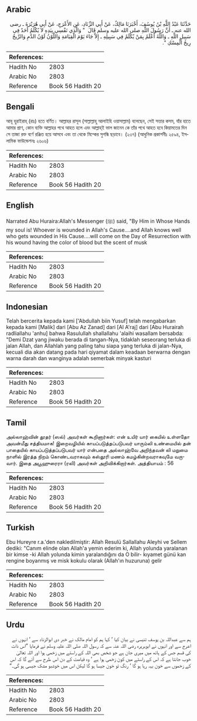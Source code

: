 ## Arabic


<div dir="rtl" lang="ar" style={{fontSize:'larger',backgroundColor:'#f8f9fa',padding:20}}>
حَدَّثَنَا عَبْدُ اللَّهِ بْنُ يُوسُفَ، أَخْبَرَنَا مَالِكٌ، عَنْ أَبِي الزِّنَادِ، عَنِ الأَعْرَجِ، عَنْ أَبِي هُرَيْرَةَ ـ رضى الله عنه ـ أَنَّ رَسُولَ اللَّهِ صلى الله عليه وسلم قَالَ ‏ "‏ وَالَّذِي نَفْسِي بِيَدِهِ لاَ يُكْلَمُ أَحَدٌ فِي سَبِيلِ اللَّهِ ـ وَاللَّهُ أَعْلَمُ بِمَنْ يُكْلَمُ فِي سَبِيلِهِ ـ إِلاَّ جَاءَ يَوْمَ الْقِيَامَةِ وَاللَّوْنُ لَوْنُ الدَّمِ وَالرِّيحُ رِيحُ الْمِسْكِ ‏"‏‏.‏
</div>
<div style={{backgroundColor:'#f8f9fa',padding:20, marginBottom: 10}}><table> <thead> <tr> <th>References:</th> <th></th> </tr> </thead> <tbody><tr><td>Hadith No</td><td>2803</td></tr><tr><td>Arabic No</td><td>2803</td></tr><tr><td>Reference</td><td>Book 56 Hadith 20</td></tr></tbody></table></div>

## Bengali


<div dir="ltr" lang="bn" style={{fontSize:'larger',backgroundColor:'#f8f9fa',padding:20}}>
আবূ হুরাইরাহ্ (রাঃ) হতে বর্ণিত। আল্লাহর রাসূল (সাল্লাল্লাহু আলাইহি ওয়াসাল্লাম) বলেছেন, সেই সত্তার কসম, যাঁর হাতে আমার প্রাণ, কোন ব্যক্তি আল্লাহর পথে আহত হলে এবং আল্লাহ্ই ভাল জানেন কে তাঁর পথে আহত হবে কিয়ামতের দিন সে তাজা রক্ত বর্ণে রঞ্জিত হয়ে আসবে এবং তা থেকে মিশ্কের সুগন্ধি ছড়াবে। (২৩৭) (আধুনিক প্রকাশনীঃ ২৫৯৪, ইসলামিক ফাউন্ডেশনঃ ২৬০৬)
</div>
<div style={{backgroundColor:'#f8f9fa',padding:20, marginBottom: 10}}><table> <thead> <tr> <th>References:</th> <th></th> </tr> </thead> <tbody><tr><td>Hadith No</td><td>2803</td></tr><tr><td>Arabic No</td><td>2803</td></tr><tr><td>Reference</td><td>Book 56 Hadith 20</td></tr></tbody></table></div>

## English


<div dir="ltr" lang="en" style={{fontSize:'larger',backgroundColor:'#f8f9fa',padding:20}}>
Narrated Abu Huraira:Allah's Messenger (ﷺ) said, "By Him in Whose Hands my soul is! Whoever is wounded in Allah's Cause....and Allah knows well who gets wounded in His Cause....will come on the Day of Resurrection with his wound having the color of blood but the scent of musk
</div>
<div style={{backgroundColor:'#f8f9fa',padding:20, marginBottom: 10}}><table> <thead> <tr> <th>References:</th> <th></th> </tr> </thead> <tbody><tr><td>Hadith No</td><td>2803</td></tr><tr><td>Arabic No</td><td>2803</td></tr><tr><td>Reference</td><td>Book 56 Hadith 20</td></tr></tbody></table></div>

## Indonesian


<div dir="ltr" lang="id" style={{fontSize:'larger',backgroundColor:'#f8f9fa',padding:20}}>
Telah bercerita kepada kami ['Abdullah biin Yusuf] telah mengabarkan kepada kami [Malik] dari [Abu Az Zanad] dari [Al A'raj] dari [Abu Hurairah radliallahu 'anhu] bahwa Rasulullah shallallahu 'alaihi wasallam bersabda: "Demi Dzat yang jiwaku berada di tangan-Nya, tidaklah seseorang terluka di jalan Allah, dan Allahlah yang paling tahu siapa yang terluka di jalan-Nya, kecuali dia akan datang pada hari qiyamat dalam keadaan berwarna dengan warna darah dan wanginya adalah semerbak minyak kasturi
</div>
<div style={{backgroundColor:'#f8f9fa',padding:20, marginBottom: 10}}><table> <thead> <tr> <th>References:</th> <th></th> </tr> </thead> <tbody><tr><td>Hadith No</td><td>2803</td></tr><tr><td>Arabic No</td><td>2803</td></tr><tr><td>Reference</td><td>Book 56 Hadith 20</td></tr></tbody></table></div>

## Tamil


<div dir="ltr" lang="ta" style={{fontSize:'larger',backgroundColor:'#f8f9fa',padding:20}}>
அல்லாஹ்வின் தூதர் (ஸல்) அவர்கள் கூறினார்கள்: என் உயிர் யார் கையில் உள்ளதோ அவன்மீது சத்தியமாக! இறைவழியில் காயப்படுத்தப்படுபவர் யாரும்லி உண்மையில் தன் பாதையில் காயப்படுத்தப்படுபவர் யார் என்பதை அல்லாஹ்வே அறிந்தவன் லி மறுமை நாளில் இரத்த நிறம் கொண்டவராகவும் கஸ்தூரி மணம் கமழ்கின்றவராகவுமே வருவார். இதை அபூஹுரைரா (ரலி) அவர்கள் அறிவிக்கிறார்கள். அத்தியாயம் : 56
</div>
<div style={{backgroundColor:'#f8f9fa',padding:20, marginBottom: 10}}><table> <thead> <tr> <th>References:</th> <th></th> </tr> </thead> <tbody><tr><td>Hadith No</td><td>2803</td></tr><tr><td>Arabic No</td><td>2803</td></tr><tr><td>Reference</td><td>Book 56 Hadith 20</td></tr></tbody></table></div>

## Turkish


<div dir="ltr" lang="tr" style={{fontSize:'larger',backgroundColor:'#f8f9fa',padding:20}}>
Ebu Hureyre r.a.'den nakledilmiştir: Allah Resulü Sallallahu Aleyhi ve Sellem dediki: "Canım elinde olan Allah'a yemin ederim ki, Allah yolunda yaralanan bir kimse -ki Allah yolunda kimin yaralandığını da O bilir- kıyamet günü kan rengine boyanmış ve misk kokulu olarak (Allah'ın huzuruna) gelir
</div>
<div style={{backgroundColor:'#f8f9fa',padding:20, marginBottom: 10}}><table> <thead> <tr> <th>References:</th> <th></th> </tr> </thead> <tbody><tr><td>Hadith No</td><td>2803</td></tr><tr><td>Arabic No</td><td>2803</td></tr><tr><td>Reference</td><td>Book 56 Hadith 20</td></tr></tbody></table></div>

## Urdu


<div dir="rtl" lang="ur" style={{fontSize:'larger',backgroundColor:'#f8f9fa',padding:20}}>
ہم سے عبداللہ بن یوسف تنیسی نے بیان کیا ‘ کہا ہم کو امام مالک نے خبر دی ابوالزناد سے ‘ انہوں نے اعرج سے اور انہوں نے ابوہریرہ رضی اللہ عنہ سے کہ رسول اللہ صلی اللہ علیہ وسلم نے فرمایا ”اس ذات کی قسم جس کے ہاتھ میں میری جان ہے جو شخص بھی اللہ کے راستے میں زخمی ہوا اور اللہ تعالیٰ خوب جانتا ہے کہ اس کے راستے میں کون زخمی ہوا ہے ‘ وہ قیامت کے دن اس طرح سے آئے گا کہ اس کے زخموں سے خون بہہ رہا ہو گا ‘ رنگ تو خون جیسا ہو گا لیکن اس میں خوشبو مشک جیسی ہو گی۔“
</div>
<div style={{backgroundColor:'#f8f9fa',padding:20, marginBottom: 10}}><table> <thead> <tr> <th>References:</th> <th></th> </tr> </thead> <tbody><tr><td>Hadith No</td><td>2803</td></tr><tr><td>Arabic No</td><td>2803</td></tr><tr><td>Reference</td><td>Book 56 Hadith 20</td></tr></tbody></table></div>